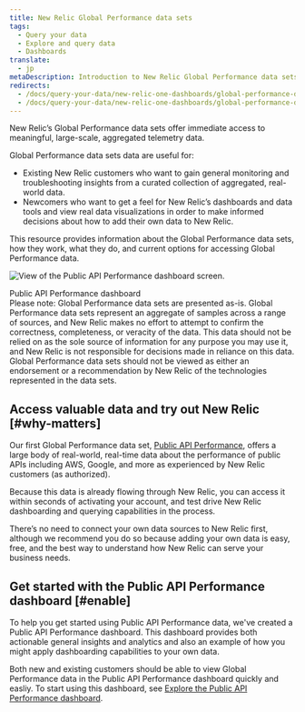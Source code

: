 ```yaml
---
title: New Relic Global Performance data sets
tags:
  - Query your data
  - Explore and query data
  - Dashboards
translate:
  - jp
metaDescription: Introduction to New Relic Global Performance data sets.
redirects:
  - /docs/query-your-data/new-relic-one-dashboards/global-performance-dataset/new-relic-global-performance-dataset
  - /docs/query-your-data/new-relic-one-dashboards/global-performance-dataset/new-relic-global-performance-data-sets
---
```


New Relic’s Global Performance data sets offer immediate access to meaningful, large-scale, aggregated telemetry data.

Global Performance data sets data are useful for:

* Existing New Relic customers who want to gain general monitoring and troubleshooting insights from a curated collection of aggregated, real-world data.
* Newcomers who want to get a feel for New Relic’s dashboards and data tools and view real data visualizations in order to make informed decisions about how to add their own data to New Relic.

This resource provides information about the Global Performance data sets, how they work, what they do, and current options for accessing Global Performance data.

![View of the Public API Performance dashboard screen.  ](./images/Public-API-Performance-Dash-for-GPD.png "Public API Performance dashboard")

<figcaption>
  Public API Performance dashboard
</figcaption>

<Callout variant="important">
  Please note: Global Performance data sets are presented as-is. Global Performance data sets represent an aggregate of samples across a range of sources, and New Relic makes no effort to attempt to confirm the correctness, completeness, or veracity of the data. This data should not be relied on as the sole source of information for any purpose you may use it, and New Relic is not responsible for decisions made in reliance on this data. Global Performance data sets should not be viewed as either an endorsement or a recommendation by New Relic of the technologies represented in the data sets.
</Callout>

## Access valuable data and try out New Relic [#why-matters]

Our first Global Performance data set, [Public API Performance](/docs/query-your-data/new-relic-one-dashboards/global-performance-dataset/enable-public-api-performance-dashboard), offers a large body of real-world, real-time data about the performance of public APIs including AWS, Google, and more as experienced by New Relic customers (as authorized).

Because this data is already flowing through New Relic, you can access it within seconds of activating your account, and test drive New Relic dashboarding and querying capabilities in the process.

There’s no need to connect your own data sources to New Relic first, although we recommend you do so because adding your own data is easy, free, and the best way to understand how New Relic can serve your business needs.

## Get started with the Public API Performance dashboard [#enable]

To help you get started using Public API Performance data, we've created a Public API Performance dashboard. This dashboard provides both actionable general insights and analytics and also an example of how you might apply dashboarding capabilities to your own data.

Both new and existing customers should be able to view Global Performance data in the Public API Performance dashboard quickly and easliy. To start using this dashboard, see [Explore the Public API Performance dashboard](/docs/query-your-data/new-relic-one-dashboards/global-performance-dataset/enable-public-api-performance-dashboard).
